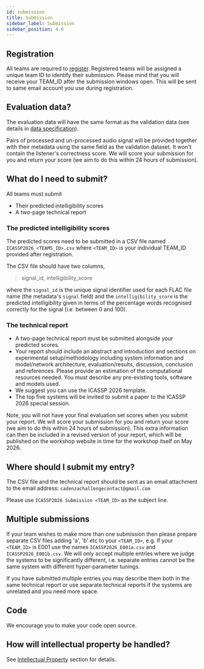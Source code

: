 ```yaml
---
id: submission
title: Submission
sidebar_label: Submission
sidebar_position: 4.6
---
```


## Registration

All teams are required to [register](registration). Registered teams will be assigned a unique team ID to identify their submission.
Please mind that you will receive your TEAM_ID after the submission windows open. This will be sent to same email account you use during registration.

## Evaluation data?

The evaluation data will have the same format as the validation data (see details in [data specification](../data/data_specification#validation-metadata)).

Pairs of processed and un-processed audio signal will be provided together with their metadata using the same field as the validation dataset.
It won't contain the listener's correctness score. We will score your submission for you and return your score (we aim to do this within 24 hours of submission).

## What do I need to submit?

All teams must submit

* Their predicted intelligibility scores
* A two-page technical report

### The predicted intelligibility scores

The predicted scores need to be submitted in a CSV file named `ICASSP2026_<TEAMS_ID>.csv` where `<TEAM_ID>` is your individual TEAM_ID provided after registration.

The CSV file should have two columns,
> signal_id, intelligibility_score

where the `signal_id` is the unique signal identifier used for each FLAC file name (the metadata's `signal` field) and
the `intelligibility_score` is the predicted intelligibility given in terms of the percentage words recognised correctly for the signal (i.e. between 0 and 100).

### The technical report

* A two-page technical report must be submitted alongside your predicted scores.
* Your report should include an abstract and introduction and sections on experimental setup/methodology including system information and model/network architecture, evaluation/results, discussion, conclusion and references. Please provide an estimation of the computational resources needed. You must describe any pre-existing tools, software and models used.
* We suggest you can use the ICASSP 2026 template.
* The top five systems will be invited to submit a paper to the ICASSP 2026 special session.

Note, you will not have your final evaluation set scores when you submit your report.
We will score your submission for you and return your score (we aim to do this within 24 hours of submission).
This extra information can then be included in a revised version of your report, which will be published on the workshop website in time for the workshop itself on May 2026.

## Where should I submit my entry?

The CSV file and the technical report should be sent as an email attachment to the email address: `cadenzachallengecontact@gmail.com`

Please use `ICASSP2026 Submission <TEAM_ID>` as the subject line.

## Multiple submissions

If your team wishes to make more than one submission then please prepare separate CSV files adding 'a', 'b' etc to your `<TEAM_ID>`,
e.g. If your `<TEAM_ID>` is E001 use the names `ICASSP2026_E001a.csv` and `ICASSP2026_E001b.csv`.
We will only accept multiple entries where we judge the systems to be significantly different,
i.e. separate entries cannot be the same system with different hyper-parameter tunings.

If you have submitted multiple entries you may describe them both in the same technical report or use separate technical reports if the systems are unrelated and you need more space.

## Code

We encourage you to make your code open source.

## How will intellectual property be handled?

See [Intellectual Property](rules#intellectual-property) section for details.